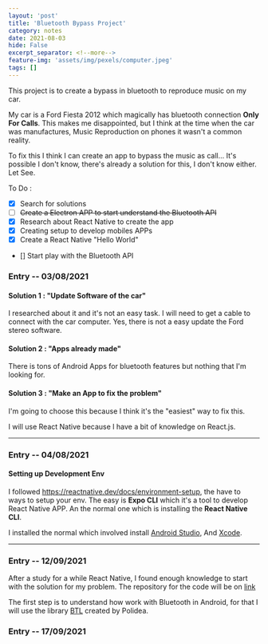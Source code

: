 ```yaml
---
layout: 'post'
title: 'Bluetooth Bypass Project'
category: notes
date: 2021-08-03
hide: False
excerpt_separator: <!--more-->
feature-img: 'assets/img/pexels/computer.jpeg'
tags: []
---
```


This project is to create a bypass in bluetooth to reproduce music on my car.

<!--more-->

My car is a Ford Fiesta 2012 which magically has bluetooth connection **Only For Calls**. This makes me disappointed, but I think at the time when the car was manufactures, Music Reproduction on phones it wasn't a common reality.

To fix this I think I can create an app to bypass the music as call... It's possible I don't know, there's already a solution for this, I don't know either. Let See.

To Do :

- [x] Search for solutions
- [ ] ~~Create a Electron APP to start understand the Bluetooth API~~
- [x] Research about React Native to create the app
- [x] Creating setup to develop mobiles APPs
- [x] Create a React Native "Hello World"
- [] Start play with the Bluetooth API

### Entry -- 03/08/2021

#### Solution 1 : "Update Software of the car"

I researched about it and it's not an easy task. I will need to get a cable to connect with the car computer.
Yes, there is not a easy update the Ford stereo software.

#### Solution 2 : "Apps already made"

There is tons of Android Apps for bluetooth features but nothing that I'm looking for.

#### Solution 3 : "Make an App to fix the problem"

I'm going to choose this because I think it's the "easiest" way to fix this.

I will use React Native because I have a bit of knowledge on React.js.

---

### Entry -- 04/08/2021

#### Setting up Development Env

I followed https://reactnative.dev/docs/environment-setup, the have to ways to setup your env. The easy is **Expo CLI** which it's a tool to develop React Native APP. An the normal one which is installing the **React Native CLI**.

I installed the normal which involved install [Android Studio](https://developer.android.com/studio/index.html), And [Xcode](https://developer.apple.com/xcode/).

---

### Entry -- 12/09/2021

After a study for a while React Native, I found enough knowledge to start with the solution for my problem. The repository for the code will be on [link]()

The first step is to understand how work with Bluetooth in Android, for that I will use the library [BTL](https://github.com/Polidea/react-native-ble-plx) created by Polidea.

### Entry -- 17/09/2021
